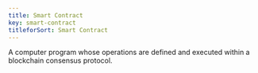 ```yaml
---
title: Smart Contract
key: smart-contract
titleforSort: Smart Contract
---
```


A computer program whose operations are defined and executed within a blockchain consensus protocol.
